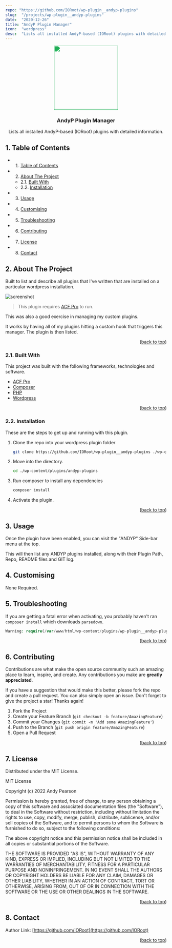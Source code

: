 ```yaml
---
repo: "https://github.com/IORoot/wp-plugin__andyp-plugins"
slug:  "/projects/wp-plugin__andyp-plugins"
date:  "2020-12-26"
title: "AndyP Plugin Manager"
icon:  "wordpress"
desc:  "Lists all installed AndyP-based (IORoot) plugins with detailed information."
---
```



<div id="top"></div>

<div align="center">

<div style="filter: invert(54%) sepia(99%) saturate(388%) hue-rotate(90deg) brightness(95%) contrast(86%);">
<img src="https://svg-rewriter.sachinraja.workers.dev/?url=https%3A%2F%2Fcdn.jsdelivr.net%2Fnpm%2F%40mdi%2Fsvg%406.7.96%2Fsvg%2Ftoy-brick-plus.svg&fill=%23B91C1C&width=200px&height=200px" style="width:200px;"/>
</div>

<h3 align="center">AndyP Plugin Manager</h3>

<p align="center">
    Lists all installed AndyP-based (IORoot) plugins with detailed information.
</p>    
</div>

##  1. <a name='TableofContents'></a>Table of Contents


* 1. [Table of Contents](#TableofContents)
* 2. [About The Project](#AboutTheProject)
	* 2.1. [Built With](#BuiltWith)
	* 2.2. [Installation](#Installation)
* 3. [Usage](#Usage)
* 4. [Customising](#Customising)
* 5. [Troubleshooting](#Troubleshooting)
* 6. [Contributing](#Contributing)
* 7. [License](#License)
* 8. [Contact](#Contact)



##  2. <a name='AboutTheProject'></a>About The Project

Built to list and describe all plugins that I've written that are installed on a particular wordpress installation.

![screenshot](https://github.com/IORoot/wp-plugin__andyp-plugins/blob/master/files/screenshot.png?raw=true)

> This plugin requires [ACF Pro](https://advancedcustomfields.com/) to run.

This was also a good exercise in managing my custom plugins.

It works by having all of my plugins hitting a custom hook that triggers this manager. The plugin is then listed.

<p align="right">(<a href="#top">back to top</a>)</p>



###  2.1. <a name='BuiltWith'></a>Built With

This project was built with the following frameworks, technologies and software.

* [ACF Pro](https://advancedcustomfields.com/)
* [Composer](https://getcomposer.org/)
* [PHP](https://php.net/)
* [Wordpress](https://wordpress.org/)

<p align="right">(<a href="#top">back to top</a>)</p>



###  2.2. <a name='Installation'></a>Installation

These are the steps to get up and running with this plugin.

1. Clone the repo into your wordpress plugin folder
    ```bash
    git clone https://github.com/IORoot/wp-plugin__andyp-plugins ./wp-content/plugins/andyp-plugins
    ```
1. Move into the directory.
    ```bash
    cd ./wp-content/plugins/andyp-plugins
    ```
1. Run composer to install any dependencies
    ```bash
    composer install
    ```
1. Activate the plugin.


<p align="right">(<a href="#top">back to top</a>)</p>

##  3. <a name='Usage'></a>Usage

Once the plugin have been enabled, you can visit the "ANDYP" Side-bar menu at the top.

This will then list any ANDYP plugins installed, along with their Plugin Path, Repo, README files and GIT log.

##  4. <a name='Customising'></a>Customising

None Required.

##  5. <a name='Troubleshooting'></a>Troubleshooting

If you are getting a fatal error when activating, you probably haven't ran `composer install` which downloads `parsedown`.

```php
Warning: require(/var/www/html/wp-content/plugins/wp-plugin__andyp-plugins/vendor/autoload.php): Failed to open stream: No such file or directory in /var/www/html/wp-content/plugins/wp-plugin__andyp-plugins/andyp-plugins.php on line 14 Fatal error: Uncaught Error: Failed opening required '/var/www/html/wp-content/plugins/wp-plugin__andyp-plugins/vendor/autoload.php' (include_path='.:/usr/local/lib/php') in /var/www/html/wp-content/plugins/wp-plugin__andyp-plugins/andyp-plugins.php:14 Stack trace: #0 /var/www/html/wp-admin/includes/plugin.php(2288): include_once() #1 /var/www/html/wp-admin/plugins.php(192): plugin_sandbox_scrape('wp-plugin__andy...') #2 {main} thrown in /var/www/html/wp-content/plugins/wp-plugin__andyp-plugins/andyp-plugins.php on line 14
```

<p align="right">(<a href="#top">back to top</a>)</p>


##  6. <a name='Contributing'></a>Contributing

Contributions are what make the open source community such an amazing place to learn, inspire, and create. Any contributions you make are **greatly appreciated**.

If you have a suggestion that would make this better, please fork the repo and create a pull request. You can also simply open an issue.
Don't forget to give the project a star! Thanks again!

1. Fork the Project
2. Create your Feature Branch (`git checkout -b feature/AmazingFeature`)
3. Commit your Changes (`git commit -m 'Add some AmazingFeature'`)
4. Push to the Branch (`git push origin feature/AmazingFeature`)
5. Open a Pull Request

<p align="right">(<a href="#top">back to top</a>)</p>



##  7. <a name='License'></a>License

Distributed under the MIT License.

MIT License

Copyright (c) 2022 Andy Pearson

Permission is hereby granted, free of charge, to any person obtaining a copy
of this software and associated documentation files (the "Software"), to deal
in the Software without restriction, including without limitation the rights
to use, copy, modify, merge, publish, distribute, sublicense, and/or sell
copies of the Software, and to permit persons to whom the Software is
furnished to do so, subject to the following conditions:

The above copyright notice and this permission notice shall be included in all
copies or substantial portions of the Software.

THE SOFTWARE IS PROVIDED "AS IS", WITHOUT WARRANTY OF ANY KIND, EXPRESS OR
IMPLIED, INCLUDING BUT NOT LIMITED TO THE WARRANTIES OF MERCHANTABILITY,
FITNESS FOR A PARTICULAR PURPOSE AND NONINFRINGEMENT. IN NO EVENT SHALL THE
AUTHORS OR COPYRIGHT HOLDERS BE LIABLE FOR ANY CLAIM, DAMAGES OR OTHER
LIABILITY, WHETHER IN AN ACTION OF CONTRACT, TORT OR OTHERWISE, ARISING FROM,
OUT OF OR IN CONNECTION WITH THE SOFTWARE OR THE USE OR OTHER DEALINGS IN THE
SOFTWARE.

<p align="right">(<a href="#top">back to top</a>)</p>



##  8. <a name='Contact'></a>Contact

Author Link: [https://github.com/IORoot](https://github.com/IORoot)

<p align="right">(<a href="#top">back to top</a>)</p>

